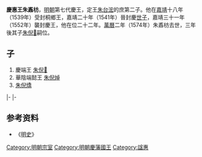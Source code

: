 {{expand|time=2009-07-22T10:18:05+00:00}}
'''慶惠王朱鼒枋'''{{BD|1520年||1574年|catIdx=Z}}，[[明朝|明朝]]第七代慶王，定王[[朱台浤|朱台浤]]的庶第二子。他在[[嘉靖|嘉靖]]十八年（1539年）受封桐鄉王，嘉靖二十年（1541年）晉封慶[[世子|世子]]，嘉靖三十一年（1552年）襲封慶王，他在位二十二年。[[萬曆|萬曆]]二年（1574年）朱鼒枋去世，三年後其子[[朱倪𤏳|朱倪𤏳]]嗣位。

==子==
#慶端王 [[朱倪𤏳|朱倪𤏳]]
#華陰端懿王 [[朱倪焯|朱倪焯]]
#[[朱倪燆|朱倪燆]]

{{s-start}}
{{s-none|無|[[明朝|明政府]]封之}}
{{s-ttl|title=[[明朝藩王列表_(慶王系)#桐鄉國|明桐鄉國國王]]|years=1539年－1541年}}
{{s-none|無|襲封慶藩國，封國廢除}}
|-
{{s-vacant|前任被奪爵，封國撤除|last=父定王[[朱台浤|朱台浤]]}}
{{s-ttl|rows=2|title=[[明朝藩王列表_(慶王系)|明慶國國王]]|years=1552年－1574年}}
{{s-after|rows=2|子端王[[朱倪𤏳|朱倪𤏳]]}}
|-
{{s-before|兄端和世子[[朱鼒櫍|朱鼒櫍]]|慶府[[宗理|宗理]]}}
{{end}}

==参考资料==
*《[[明史|明史]]》

[[Category:明朝宗室|Category:明朝宗室]]
[[Category:明朝慶藩國王|Category:明朝慶藩國王]]
[[Category:諡惠|Category:諡惠]]